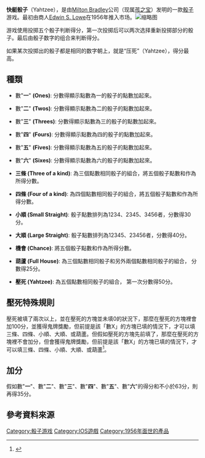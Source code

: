 '''快艇骰子'''（Yahtzee），是由[[Milton_Bradley|Milton Bradley]]公司（现属[[孩之宝|孩之宝]]）发明的一款[[骰子|骰子]]游戏。最初由商人[[Edwin_S._Lowe|Edwin S. Lowe]]在1956年推入市场。[[File:Yahtzee_logo.svg|缩略图]]

游戏使用投掷五个骰子判断得分，第一次投掷后可以两次选择重新投掷部分的骰子。最后由骰子数字的组合来判断得分。

如果某次投掷出的骰子都是相同的数字朝上，就是“压死”（Yahtzee），得分最高。

==種類==
* 數"'''一'''" '''(Ones)''': 分數得顯示點數為一的骰子的點數加起來。

* 數"'''二'''" '''(Twos)''': 分數得顯示點數為二的骰子的點數加起來。

* 數"'''三'''" '''(Threes)''': 分數得顯示點數為三的骰子的點數加起來。

* 數"'''四'''" '''(Fours)''': 分數得顯示點數為四的骰子的點數加起來。

* 數"'''五'''" '''(Fives)''': 分數得顯示點數為五的骰子的點數加起來。

* 數"'''六'''" '''(Sixes)''': 分數得顯示點數為六的骰子的點數加起來。

* '''三條 (Three of a kind)''': 為三個點數相同骰子的組合，將五個骰子點數和作為所得分數。

* '''四條 (Four of a kind)''': 為四個點數相同骰子的組合，將五個骰子點數和作為所得分數。

*'''小順 (Small Straight)''': 骰子點數排列為1234、2345、3456者，分數得30分。

*'''大順 (Large Straight)''': 骰子點數排列為12345、23456者，分數得40分。

*'''機會 (Chance)''': 將五個骰子點數和作為所得分數。

*'''葫蘆 (Full House)''': 為三個點數相同骰子和另外兩個點數相同骰子的組合， 分數得25分。

*'''壓死 (Yahtzee)''': 為五個點數相同骰子的組合， 第一次分數得50分。

==壓死特殊規則==
壓死被填了兩次以上，並在壓死的方塊並未填0的狀況下，那麼在壓死的方塊裡會加100分，並獲得鬼牌獎勵，但前提是該「數X」的方塊已填的情況下，才可以填三條、四條、小順、大順、或葫蘆。但假如壓死的方塊先前填了，那麼在壓死的方塊裡不會加分，但會獲得鬼牌獎勵，但前提是該「數X」的方塊已填的情況下，才可以填三條、四條、小順、大順、或葫蘆<ref>{{Cite web |url = https://cardgames.io/yahtzee/#rules |title = Yahtzee Rules |language = en |accessdate = 2017-06-13 |archive-date = 2021-03-14 |archive-url = https://web.archive.org/web/20210314055345/https://cardgames.io/yahtzee/#rules |dead-url = no }}</ref>。

== 加分 ==
假如數"'''一'''"、數"'''二'''"、數"'''三'''"、數"'''四'''"、數"'''五'''"、數"'''六'''"的得分和不小於63分，則再得35分。

==參考資料來源==

[[Category:骰子游戏|Category:骰子游戏]]
[[Category:IOS遊戲|Category:IOS遊戲]]
[[Category:1956年面世的產品|Category:1956年面世的產品]]